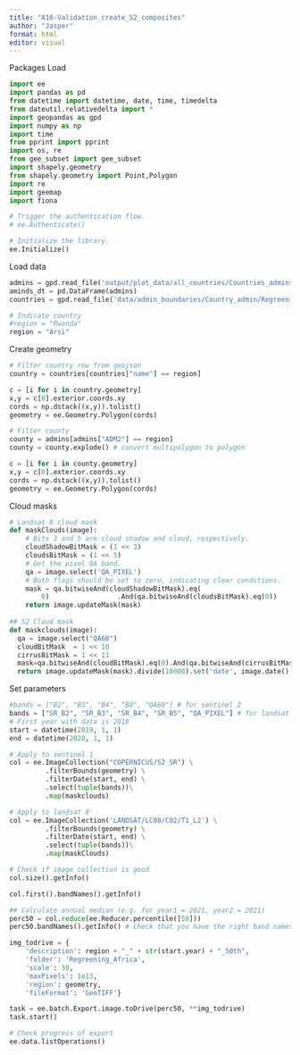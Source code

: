 ```yaml
---
title: "A10-Validation_create_S2_composites"
author: "Jasper"
format: html
editor: visual
---
```


Packages Load

```python
import ee
import pandas as pd
from datetime import datetime, date, time, timedelta
from dateutil.relativedelta import *
import geopandas as gpd
import numpy as np
import time
from pprint import pprint
import os, re
from gee_subset import gee_subset
import shapely.geometry
from shapely.geometry import Point,Polygon
import re
import geemap
import fiona
```

```python
# Trigger the authentication flow.
# ee.Authenticate()

# Initialize the library.
ee.Initialize()
```

Load data

```python
admins = gpd.read_file('output/plot_data/all_countries/Countries_admins.GeoJSON')
aminds_dt = pd.DataFrame(admins)
countries = gpd.read_file('data/admin_boundaries/Country_admin/Regreening_countries.GeoJSON')
```

```python
# Indicate country
#region = "Rwanda"
region = "Arsi"
```

Create geometry
```python
# Filter country row from geojson
country = countries[countries["name"] == region]

c = [i for i in country.geometry]
x,y = c[0].exterior.coords.xy
cords = np.dstack((x,y)).tolist()
geometry = ee.Geometry.Polygon(cords)
```

```python
# Filter county
county = admins[admins["ADM2"] == region]
county = county.explode() # convert multipolygon to polygon

c = [i for i in county.geometry]
x,y = c[0].exterior.coords.xy
cords = np.dstack((x,y)).tolist()
geometry = ee.Geometry.Polygon(cords)

```

Cloud masks
```python
# Landsat 8 cloud mask
def maskClouds(image):
    # Bits 3 and 5 are cloud shadow and cloud, respectively.
    cloudShadowBitMask = (1 << 3)
    cloudsBitMask = (1 << 5)
    # Get the pixel QA band.
    qa = image.select('QA_PIXEL')
    # Both flags should be set to zero, indicating clear conditions.
    mask = qa.bitwiseAnd(cloudShadowBitMask).eq(
        0)                 .And(qa.bitwiseAnd(cloudsBitMask).eq(0))
    return image.updateMask(mask)
  
## S2 Cloud mask
def maskclouds(image): 
  qa = image.select("QA60")
  cloudBitMask  = 1 << 10
  cirrusBitMask = 1 << 11
  mask=qa.bitwiseAnd(cloudBitMask).eq(0).And(qa.bitwiseAnd(cirrusBitMask).eq(0))
  return image.updateMask(mask).divide(10000).set('date', image.date().format());
```

Set parameters
```python
#bands = ["B2", "B3", "B4", "B8", "QA60"] # for sentinel 2
bands = ["SR_B2", "SR_B3", "SR_B4", "SR_B5", "QA_PIXEL"] # for landsat 8
# First year with data is 2018
start = datetime(2019, 1, 1)
end = datetime(2020, 1, 1)
```


```python
# Apply to sentinel 1
col = ee.ImageCollection("COPERNICUS/S2_SR") \
         .filterBounds(geometry) \
         .filterDate(start, end) \
         .select(tuple(bands))\
         .map(maskclouds)
```

```python
# Apply to landsat 8
col = ee.ImageCollection('LANDSAT/LC08/C02/T1_L2') \
         .filterBounds(geometry) \
         .filterDate(start, end) \
         .select(tuple(bands))\
         .map(maskClouds)
```

```python
# Check if image collection is good
col.size().getInfo()

col.first().bandNames().getInfo()
```

```python
## Calculate annual median (e.g. for year1 = 2021, year2 = 2021)
perc50 = col.reduce(ee.Reducer.percentile([50]))
perc50.bandNames().getInfo() # Check that you have the right band names (“SR_B1_p50”, etc.)

```

```python
img_todrive = {
    'description': region + "_" + str(start.year) + "_50th",
    'folder': 'Regreening_Africa',
    'scale': 30,
    'maxPixels': 1e13,
    'region': geometry,
    'fileFormat': 'GeoTIFF'}

task = ee.batch.Export.image.toDrive(perc50, **img_todrive)
task.start()
```

```python
# Check progress of export
ee.data.listOperations()
```
